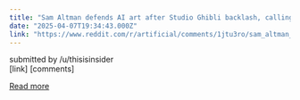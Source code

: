 ```yaml
---
title: "Sam Altman defends AI art after Studio Ghibli backlash, calling it a 'net win' for society"
date: "2025-04-07T19:34:43.000Z"
link: "https://www.reddit.com/r/artificial/comments/1jtu3ro/sam_altman_defends_ai_art_after_studio_ghibli/"
---
```


submitted by    /u/thisisinsider  
 [link]   [comments]

[Read more](https://www.reddit.com/r/artificial/comments/1jtu3ro/sam_altman_defends_ai_art_after_studio_ghibli/)
